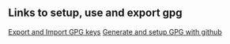 ==Links to setup, use and export gpg==

[[https://makandracards.com/makandra-orga/37763-gpg-extract-private-key-and-import-on-different-machine|Export and Import GPG keys]]
[[https://docs.github.com/en/authentication/managing-commit-signature-verification/generating-a-new-gpg-key|Generate and setup GPG with github]]
